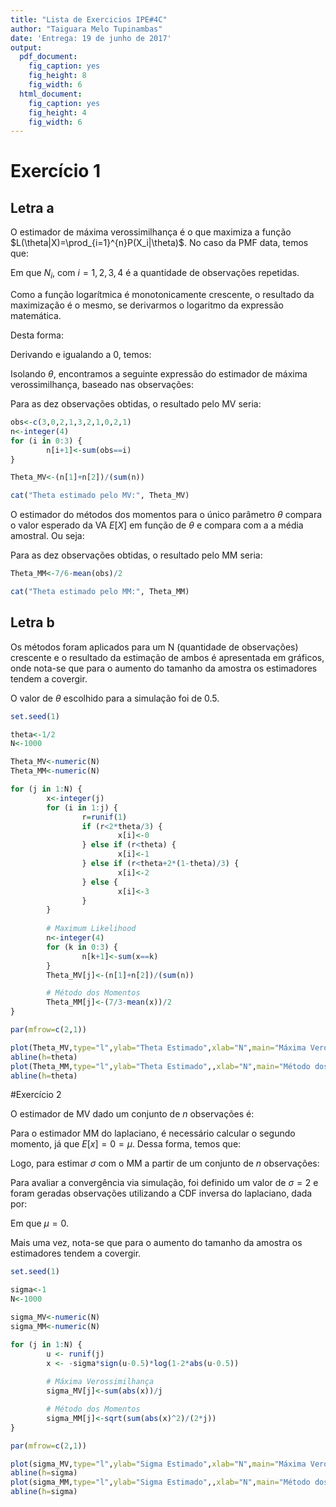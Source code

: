```yaml
---
title: "Lista de Exercicios IPE#4C"
author: "Taiguara Melo Tupinambas"
date: 'Entrega: 19 de junho de 2017'
output:
  pdf_document:
    fig_caption: yes
    fig_height: 8
    fig_width: 6
  html_document:
    fig_caption: yes
    fig_height: 4
    fig_width: 6
---
```


# Exercício 1
## Letra a

O estimador de máxima verossimilhança é o que maximiza a função $L(\theta|X)=\prod_{i=1}^{n}P(X_i|\theta)$.
No caso da PMF data, temos que:

\begin{gather} 
        L(\theta|X)=\Bigg(\frac{2\theta}{3}\Bigg)^{N_0}\Bigg(\frac{\theta}{3}\Bigg)^{N_1}\Bigg(\frac{2(1-\theta)}{3}\Bigg)^{N_2}\Bigg(\frac{(1-\theta)}{3}\Bigg)^{N_3}
\end{gather}

Em que $N_i$, com $i=1,2,3,4$ é a quantidade de observações repetidas.

Como a função logarítmica é monotonicamente crescente, o resultado da maximização é o mesmo, se derivarmos o logaritmo da expressão matemática.

Desta forma:

\begin{gather} 
        logL(\theta|X)=N_0(log(2)+log(\theta)-log(3))+N_1(log(\theta)-log(3))+\\N_2(log(2)+log(1-\theta)-log(3))+N_3(log(1-\theta)-log(3))
\end{gather}

Derivando e igualando a 0, temos:


\begin{gather} 
        \frac{d logL(\theta|X)}{d \theta}=\frac{1}{\theta}(N_0+N_1)-\frac{1}{1-\theta}(N_2+N_3)=0
\end{gather}

Isolando $\theta$, encontramos a seguinte expressão do estimador de máxima verossimilhança, baseado nas observações:

\begin{gather} 
        \hat{\theta}=\frac{N_0+N_1}{N_0+N_1+N_2+N_3}
\end{gather}

Para as dez observações obtidas, o resultado pelo MV seria:

```r

obs<-c(3,0,2,1,3,2,1,0,2,1)
n<-integer(4)
for (i in 0:3) {
        n[i+1]<-sum(obs==i)
}

Theta_MV<-(n[1]+n[2])/(sum(n))

cat("Theta estimado pelo MV:", Theta_MV)

``` 

O estimador  do métodos dos momentos para o único parâmetro $\theta$ compara o valor esperado da VA $E[X]$ em função de $\theta$ e compara com a a média amostral. Ou seja:

\begin{gather} 
        E[X]=0.\frac{2\theta}{3}+1\frac{\theta}{3}+2\frac{2(1-\theta)}{3}+3\frac{(1-\theta)}{3}\\
        E[X]=\frac{7}{3}-2\theta\\
        \theta=\frac{7}{6}-\frac{E[X]}{2}\\
        \hat \theta=\frac{7}{6}-\frac{\hat \mu}{2}
\end{gather}

Para as dez observações obtidas, o resultado pelo MM seria:

```r

Theta_MM<-7/6-mean(obs)/2

cat("Theta estimado pelo MM:", Theta_MM)

``` 

## Letra b

Os métodos foram aplicados para um N (quantidade de observações) crescente e o resultado da estimação de ambos é apresentada em gráficos, onde nota-se que para o aumento do tamanho da amostra os estimadores tendem a covergir.

O valor de $\theta$ escolhido para a simulação foi de 0.5.

```r

set.seed(1)

theta<-1/2
N<-1000

Theta_MV<-numeric(N)
Theta_MM<-numeric(N)

for (j in 1:N) {
        x<-integer(j)
        for (i in 1:j) {
                r=runif(1)
                if (r<2*theta/3) {
                        x[i]<-0
                } else if (r<theta) {
                        x[i]<-1
                } else if (r<theta+2*(1-theta)/3) {
                        x[i]<-2
                } else {
                        x[i]<-3
                }
        }
        
        # Maximum Likelihood
        n<-integer(4)
        for (k in 0:3) {
                n[k+1]<-sum(x==k)
        }
        Theta_MV[j]<-(n[1]+n[2])/(sum(n))

        # Método dos Momentos
        Theta_MM[j]<-(7/3-mean(x))/2
}

par(mfrow=c(2,1))

plot(Theta_MV,type="l",ylab="Theta Estimado",xlab="N",main="Máxima Verossimilhança")
abline(h=theta)
plot(Theta_MM,type="l",ylab="Theta Estimado",,xlab="N",main="Método dos Momentos")
abline(h=theta)

```

#Exercício 2

O estimador de MV dado um conjunto de $n$ observações é:

\begin{gather} 
        log(L(\sigma|X))=\sum_{i=1}^n\Bigg [ -log(2) -log(\sigma)-\frac{|x_1|}{\sigma} \Bigg ]\\
        \frac{dlog(L(\sigma|X))}{d\sigma}=\sum_{i=1}^n\Bigg [-\frac{1}{\sigma}+\frac{|x_i|}{\sigma^2} \Bigg ]=0\\
        -\frac{n}{\sigma}+\sum_{i=1}^n\Bigg [\frac{|x_i|}{\sigma^2} \Bigg ]=0\\
        \hat \sigma_{MV}=\sum_{i=1}^n\Bigg [\frac{|x_i|}{n} \Bigg ]\\
\end{gather}

Para o estimador MM do laplaciano, é necessário calcular o segundo momento, já que $E[x]=0=\mu$. Dessa forma, temos que:

\begin{gather} 
        Var[X]=2\sigma^2=E[X^2]-E[X]^2
        E[X^2]=2\sigma^2
\end{gather}

Logo, para estimar $\sigma$ com o MM a partir de um conjunto de $n$ observações:

\begin{gather} 
        \hat E [X^2]=\sum_n \frac{|x_i|^2}{n}=2\hat \sigma^2\\\\
        \hat \sigma=\sqrt{\frac{\sum |x_i|^2}{2N}}
\end{gather}


Para avaliar a convergência via simulação, foi definido um valor de $\sigma=2$ e foram geradas observações utilizando a CDF inversa do laplaciano, dada por:

\begin{gather} 
        F^{-1}(x)=\mu-\sigma sgn(x-0.5)ln(1-2|x-0.5|)
\end{gather}

Em que $\mu=0$.

Mais uma vez, nota-se que para o aumento do tamanho da amostra os estimadores tendem a covergir.

```r

set.seed(1)

sigma<-1
N<-1000

sigma_MV<-numeric(N)
sigma_MM<-numeric(N)

for (j in 1:N) {
        u <- runif(j)
        x <- -sigma*sign(u-0.5)*log(1-2*abs(u-0.5))
        
        # Máxima Verossimilhança
        sigma_MV[j]<-sum(abs(x))/j

        # Método dos Momentos
        sigma_MM[j]<-sqrt(sum(abs(x)^2)/(2*j))
}

par(mfrow=c(2,1))

plot(sigma_MV,type="l",ylab="Sigma Estimado",xlab="N",main="Máxima Verossimilhança")
abline(h=sigma)
plot(sigma_MM,type="l",ylab="Sigma Estimado",,xlab="N",main="Método dos Momentos")
abline(h=sigma)

```


<!-- #Exercício 3 -->


<!-- O estimador de MV de $\theta=(\mu,\sigma)$ dado um conjunto de $n$ observações é dado por: -->

<!-- \begin{gather}  -->
<!--         log(L(\theta|X))=\sum_{i=1}^n\Bigg [ -log\sigma -\frac{1}{2}log2\pi-\frac{1}{2\sigma^2}\big(x_i-\mu\big)^2\Bigg ]\\ -->
<!--         log(L(\theta|X))=-nlog\sigma-\frac{n}{2}log2\pi-\frac{1}{2\sigma^2}\sum_n\big(x_i-\mu\big)^2\\\\ -->

<!--         \frac{\delta log(L(\theta|X))}{\delta \mu}=-\frac{1}{\sigma^2}\sum_n\big(x_i-\mu\big)=0\\\\ -->

<!--         \frac{\delta log(L(\theta|X))}{\delta \sigma}=-\frac{n}{\sigma}+\frac{1}{\sigma^{3}}\sum_n\big(x_i-\mu\big)^2=0\\ -->
<!-- \end{gather} -->

<!-- Desta forma, resolvendo o sistema, temos que: -->

<!-- \begin{gather}  -->
<!--         \hat \mu_{MV}=\bar x\\ -->
<!--         \hat \sigma_{MV}=\sqrt{\frac{1}{n}\sum_n\big(x_i-\bar x\big)^2} -->
<!-- \end{gather} -->

<!-- Desenvolvendo o somatório temos que: -->

<!-- \begin{gather}  -->
<!--         \frac{1}{n}\sum_n\big(x_i-\bar x\big)^2= \frac{1}{n}\sum_n\big(x_i^2-2x_i\bar x +\bar x^2\big)= -->
<!--         \frac{1}{n}\sum_nx_i^2-2\bar x \frac{1}{n}\sum_n x_i+\bar x^2\\ -->
<!--         = \frac{1}{n}\sum_nx_i^2-2\bar x^2+\bar x^2=\frac{1}{n}\sum_nx_i^2-\bar x^2 -->
<!-- \end{gather} -->

<!-- Logo: -->

<!-- \begin{gather}  -->
<!--         \hat \mu_{MV}=\bar x\\ -->
<!--         \hat \sigma_{MV}=\sqrt{\frac{1}{n}\sum_nx_i^2-\bar x^2} -->
<!-- \end{gather} -->


<!-- O estimador pelo MM de $\theta=(\mu,\sigma)$ dado um conjunto de $n$ observações é dado por: -->

<!-- \begin{gather}  -->
<!--         E[X]=\mu\\ -->
<!--         \hat \mu_{MM}=\bar x\\\\ -->

<!--         E[X^2]=Var[X]-\mu^2=\sigma^2-\mu^2\\ -->
<!--         \sigma^2=E[X^2]-\mu^2\\ -->
<!--         \hat \sigma_{MM}=\sqrt{\frac{1}{n}\sum_nx_i^2-\bar x^2} -->
<!-- \end{gather} -->


<!-- Desta forma, temos que $\theta_{MV}=\theta_{MM}$, c.q.d. -->


<!-- Para estimar via simulação foi considerado um $\theta=(\mu=1,\sigma=3)$ e o resultado obtido mostra que os estimadores parece convergir a medida que o tamanho amostral aumenta. -->

<!-- ```{r 3} -->

<!-- set.seed(1) -->

<!-- mu<-1 -->
<!-- sigma<-3 -->
<!-- N<-1000 -->

<!-- mu_est<-numeric(N) -->
<!-- sigma_est<-numeric(N) -->

<!-- for (j in 1:N) { -->
<!--         x <- rnorm(j,mean=mu,sd=sigma) -->

<!--         # Máxima Verossimilhança -->
<!--         mu_est[j]<-sum(x)/j -->

<!--         # Método dos Momentos -->
<!--         sigma_est[j]<-sqrt(1/j*sum(x^2)-mu_est[j]) -->
<!-- } -->

<!-- par(mfrow=c(2,1)) -->

<!-- plot(mu_est,type="l",ylab="Média Estimada",xlab="N") -->
<!-- abline(h=mu) -->
<!-- plot(sigma_est,type="l",ylab="Sigma Estimado",,xlab="N") -->
<!-- abline(h=sigma) -->

<!-- ``` -->














